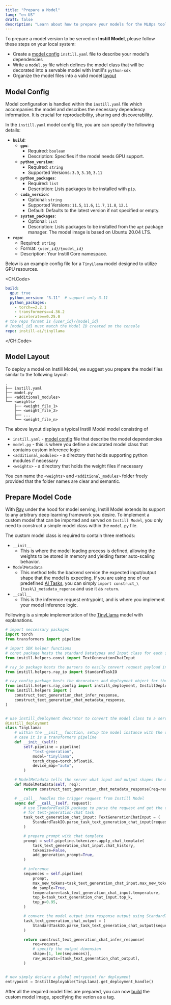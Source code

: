 ```yaml
---
title: "Prepare a Model"
lang: "en-US"
draft: false
description: "Learn about how to prepare your models for the MLOps tool Instill Model https://github.com/instill-ai/model"
---
```


To prepare a model version to be served on **Instill Model**, please follow these steps on your local system:

- Create a [model config](#model-config) `instill.yaml` file to describe your model's dependencies
- Write a `model.py` file which defines the model class that will be decorated into a servable model with Instill's `python-sdk`
- Organize the model files into a valid model [layout](#model-layout)

## Model Config

Model configuration is handled within the `instill.yaml` file which accompanies the model and describes the necessary dependency information. It is crucial for reproducibility, sharing and discoverability.

In the `instill.yaml` model config file, you are can specify the following details:

- **`build`**:
  - **`gpu`**: 
    - Required: `boolean`
    - Description: Specifies if the model needs GPU support.
  - **`python_version`**: 
    - Required: `string`
    - Supported Versions: `3.9`, `3.10`, `3.11`
  - **`python_packages`**: 
    - Required: `list`
    - Description: Lists packages to be installed with `pip`.
  - **`cuda_version`**: 
    - Optional: `string`
    - Supported Versions: `11.5`, `11.6`, `11.7`, `11.8`, `12.1`
    - Default: Defaults to the latest version if not specified or empty.
  - **`system_packages`**: 
    - Optional: `list`
    - Description: Lists packages to be installed from the `apt` package manager. The model image is based on Ubuntu 20.04 LTS.
- **`repo`**: 
  - Required: `string`
  - Format: `{user_id}/{model_id}`
  - Description: Your Instill Core namespace.

Below is an example config file for a `TinyLlama` model designed to utilize GPU resources.

<CH.Code>
```yaml instill.yaml
build:
  gpu: true
  python_version: "3.11"  # support only 3.11
  python_packages:
    - torch==2.2.1
    - transformers==4.36.2
    - accelerate==0.25.0
# the repo format is {user_id}/{model_id}
# {model_id} must match the Model ID created on the console
repo: instill-ai/tinyllama
```
</CH.Code>

## Model Layout

To deploy a model on Instill Model, we suggest you prepare the model files similar to the following layout:

```shellscript
.
├── instill.yaml
├── model.py
├── <additional_modules>
└── <weights>
    ├── <weight_file_1>
    ├── <weight_file_2>
    ├── ...
    └── <weight_file_n>
```

The above layout displays a typical Instill Model model consisting of

- `instill.yaml` - [model config](#model-config) file that describe the model dependencies
- `model.py` - this is where you define a decorated model class that contains custom inference logic
- `<additional_modules>` - a directory that holds supporting python modules if necessary
- `<weights>` - a directory that holds the weight files if necessary

You can name the `<weights>` and `<additional_modules>` folder freely provided that the folder names are clear and semantic.

## Prepare Model Code

With [Ray](https://github.com/ray-project/ray) under the hood for model serving, Instill Model extends its support to any arbitrary deep learning framework you desire. To implement a custom model that can be imported and served on `Instill Model`, you only need to construct a simple model class within the `model.py` file.

The custom model class is required to contain three methods:
- `__init__`
  - This is where the model loading process is defined, allowing the weights to be stored in memory and yielding faster auto-scaling behavior.
- `ModelMetadata`
  - This method tells the backend service the expected input/output shape that the model is expecting. If you are using one of our predefined [AI Tasks](ai-task), you can simply `import construct_\{task\}_metadata_reponse` and use it as `return`.
- `__call__`
  - This is the inference request entrypoint, and is where you implement your model inference logic.

Following is a simple implementation of the [TinyLlama](https://huggingface.co/TinyLlama/TinyLlama-1.1B-Chat-v1.0) model with explanations.

```python
# import neccessary packages
import torch
from transformers import pipeline

# import SDK helper functions
# const package hosts the standard Datatypes and Input class for each standard Instill AI Tasks
from instill.helpers.const import TextGenerationChatInput

# ray_io package hosts the parsers to easily convert request payload into input paramaters, and model outputs to response
from instill.helpers.ray_io import StandardTaskIO

# ray_config package hosts the decorators and deployment object for the model class
from instill.helpers.ray_config import instill_deployment, InstillDeployable
from instill.helpers import (
    construct_text_generation_chat_infer_response,
    construct_text_generation_chat_metadata_response,
)


# use instill_deployment decorator to convert the model class to a servable model
@instill_deployment
class TinyLlama:
    # within the __init__ function, setup the model instance with the desired framework, in this
    # case it is a transformers pipeline
    def __init__(self):
        self.pipeline = pipeline(
            "text-generation",
            model="tinyllama",
            torch_dtype=torch.bfloat16,
            device_map="auto",
        )

    # ModelMetadata tells the server what input and output shapes the model is expecting
    def ModelMetadata(self, req):
        return construct_text_generation_chat_metadata_response(req=req)

    # __call__ handles the trigger request from Instill Model
    async def __call__(self, request):
        # use StandardTaskIO package to parse the request and get the corresponding input
        # for text-generation-chat task
        task_text_generation_chat_input: TextGenerationChatInput = (
            StandardTaskIO.parse_task_text_generation_chat_input(request=request)
        )

        # prepare prompt with chat template
        prompt = self.pipeline.tokenizer.apply_chat_template(
            task_text_generation_chat_input.chat_history,
            tokenize=False,
            add_generation_prompt=True,
        )

        # inference
        sequences = self.pipeline(
            prompt,
            max_new_tokens=task_text_generation_chat_input.max_new_tokens,
            do_sample=True,
            temperature=task_text_generation_chat_input.temperature,
            top_k=task_text_generation_chat_input.top_k,
            top_p=0.95,
        )

        # convert the model output into response output using StandardTaskIO
        task_text_generation_chat_output = (
            StandardTaskIO.parse_task_text_generation_chat_output(sequences=sequences)
        )

        return construct_text_generation_chat_infer_response(
            req=request,
            # specify the output dimension
            shape=[1, len(sequences)],
            raw_outputs=[task_text_generation_chat_output],
        )


# now simply declare a global entrypoint for deployment
entrypoint = InstillDeployable(TinyLlama).get_deployment_handle()
```

After all the required model files are prepared, you can now [build](build) the custom model image, specifying the verion as a tag.
